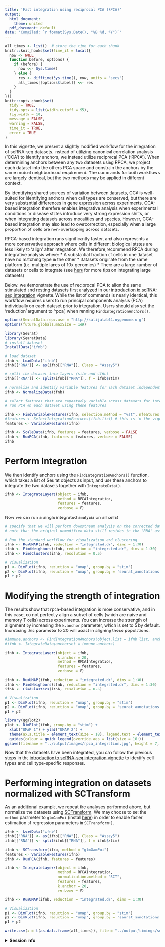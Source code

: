 ```yaml
---
title: 'Fast integration using reciprocal PCA (RPCA)'
output:
  html_document:
    theme: united
  pdf_document: default
date: 'Compiled: `r format(Sys.Date(), "%B %d, %Y")`'
---
```


```r
all_times <- list()  # store the time for each chunk
knitr::knit_hooks$set(time_it = local({
  now <- NULL
  function(before, options) {
    if (before) {
      now <<- Sys.time()
    } else {
      res <- difftime(Sys.time(), now, units = "secs")
      all_times[[options$label]] <<- res
    }
  }
}))
knitr::opts_chunk$set(
  tidy = TRUE,
  tidy.opts = list(width.cutoff = 95),
  fig.width = 10,
  message = FALSE,
  warning = FALSE,
  time_it = TRUE,
  error = TRUE
)
```

In this vignette, we present a slightly modified workflow for the integration of scRNA-seq datasets. Instead of utilizing canonical correlation analysis (‘CCA’) to identify anchors, we instead utilize reciprocal PCA (‘RPCA’). When determining anchors between any two datasets using RPCA, we project each dataset into the others PCA space and constrain the anchors by the same mutual neighborhood requirement. The commands for both workflows are largely identical, but the two methods may be applied in different context.

By identifying shared sources of variation between datasets, CCA is well-suited for identifying anchors when cell types are conserved, but there are very substantial differences in gene expression across experiments. CCA-based integration therefore enables integrative analysis when experimental conditions or disease states introduce very strong expression shifts, or when integrating datasets across modalities and species. However, CCA-based integration may also lead to overcorrection, especially when a large proportion of cells are non-overlapping across datasets.

RPCA-based integration runs significantly faster, and also represents a more conservative approach where cells in different biological states are less likely to 'align' after integration. We therefore,recommend RPCA during integrative analysis where:
* A substantial fraction of cells in one dataset have no matching type in the other
* Datasets originate from the same platform (i.e. multiple lanes of 10x genomics)
* There are a large number of datasets or cells to integrate (see [here](integration_large_datasets.html) for more tips on integrating large datasets) 

Below, we demonstrate the use of reciprocal PCA to align the same stimulated and resting datasets first analyzed in our [introduction to scRNA-seq integration](integration_introduction.html) vignette. While the list of commands is nearly identical, this workflow requires users to run principal components analysis (PCA) individually on each dataset prior to integration. Users should also set the 'reduction' argument to 'rpca', when running `FindIntegrationAnchors()`.

```r
options(SeuratData.repo.use = "http://satijalab04.nygenome.org")
options(future.globals.maxSize = 1e9)
```

```r
library(Seurat)
library(SeuratData)
# install dataset
InstallData("ifnb")
```

```r
# load dataset
ifnb <- LoadData("ifnb")
ifnb[["RNA"]] <- as(ifnb[["RNA"]], Class = "Assay5")

# split the dataset into layers (stim and CTRL)
ifnb[["RNA"]] <- split(ifnb[["RNA"]], f = ifnb$stim)

# normalize and identify variable features for each dataset independently
ifnb <- NormalizeData(ifnb)

# select features that are repeatedly variable across datasets for integration
# run PCA on each dataset using these features

ifnb <- FindVariableFeatures(ifnb, selection.method = "vst", nfeatures = 2000)
#features <- SelectIntegrationFeatures(ifnb.list) # this is in the vignette
features <- VariableFeatures(ifnb)

ifnb <- ScaleData(ifnb, features = features, verbose = FALSE)
ifnb <- RunPCA(ifnb, features = features, verbose = FALSE)
ifnb
```

# Perform integration

We then identify anchors using the `FindIntegrationAnchors()` function, which takes a list of Seurat objects as input, and use these anchors to integrate the two datasets together with `IntegrateData()`.

```r
ifnb <- IntegrateLayers(object = ifnb,
                        method = RPCAIntegration,
                        features = features,
                        verbose = F)
```

Now we can run a single integrated analysis on all cells!

```r
# specify that we will perform downstream analysis on the corrected data
# note that the original unmodified data still resides in the 'RNA' assay

# Run the standard workflow for visualization and clustering
ifnb <- RunUMAP(ifnb, reduction = "integrated.dr", dims = 1:30)
ifnb <- FindNeighbors(ifnb, reduction = "integrated.dr", dims = 1:30)
ifnb <- FindClusters(ifnb, resolution = 0.5)
```

```r
# Visualization
p1 <- DimPlot(ifnb, reduction = "umap", group.by = "stim")
p2 <- DimPlot(ifnb, reduction = "umap", group.by = 'seurat_annotations',label = TRUE, repel = TRUE)
p1 + p2
```

# Modifying the strength of integration

The results show that rpca-based integration is more conservative, and in this case, do not perfectly align a subset of cells (which are naive and memory T cells) across experiments. You can increase the strength of alignment by increasing the `k.anchor` parameter, which is set to 5 by default. Increasing this parameter to 20 will assist in aligning these populations.

```r
#immune.anchors <- FindIntegrationAnchors(object.list = ifnb.list, anchor.features = features,reduction = 'rpca', k.anchor = 20)
#ifnb <- IntegrateData(anchorset = immune.anchors)

ifnb <- IntegrateLayers(object = ifnb,
                        k.anchor = 20,
                        method = RPCAIntegration,
                        features = features,
                        verbose = F)

ifnb <- RunUMAP(ifnb, reduction = "integrated.dr", dims = 1:30)
ifnb <- FindNeighbors(ifnb, reduction = "integrated.dr", dims = 1:30)
ifnb <- FindClusters(ifnb, resolution = 0.5)
```

```r
# Visualization
p1 <- DimPlot(ifnb, reduction = "umap", group.by = "stim")
p2 <- DimPlot(ifnb, reduction = "umap", group.by = 'seurat_annotations', label = TRUE, repel = TRUE)
p1 + p2
```

```r
library(ggplot2)
plot <- DimPlot(ifnb, group.by = "stim") +
  xlab("UMAP 1") + ylab("UMAP 2") +
  theme(axis.title = element_text(size = 18), legend.text = element_text(size = 18)) +
  guides(colour = guide_legend(override.aes = list(size = 10)))
ggsave(filename = "../output/images/rpca_integration.jpg", height = 7, width = 12, plot = plot, quality = 50)
```

Now that the datasets have been integrated, you can follow the previous steps in the [introduction to scRNA-seq integration vignette](integration_introduction.html) to identify cell types and cell type-specific responses.

# Performing integration on datasets normalized with SCTransform

As an additional example, we repeat the analyses performed above, but normalize the datasets using [SCTransform](sctransform_vignette.html). We may choose to set the `method` parameter to `glmGamPoi` (install [here](https://bioconductor.org/packages/release/bioc/html/glmGamPoi.html)) in order to enable faster estimation of regression parameters in `SCTransform()`.  

```r
ifnb <- LoadData("ifnb")
ifnb[["RNA"]] <- as(ifnb[["RNA"]], Class = "Assay5")
ifnb[["RNA"]] <- split(ifnb[["RNA"]], f = ifnb$stim)

ifnb <- SCTransform(ifnb, method = "glmGamPoi")
features <- VariableFeatures(ifnb)
ifnb <- RunPCA(ifnb, features = features)
```

```r
ifnb <- IntegrateLayers(object = ifnb,
                        method = RPCAIntegration,
                        normalization.method = "SCT",
                        features = features,
                        k.anchor = 20,
                        verbose = F)
```

```r
ifnb <- RunUMAP(ifnb, reduction = "integrated.dr", dims = 1:30)
```

```r
# Visualization
p1 <- DimPlot(ifnb, reduction = "umap", group.by = "stim")
p2 <- DimPlot(ifnb, reduction = "umap", group.by = 'seurat_annotations',label = TRUE, repel = TRUE)
p1 + p2
```

```r
write.csv(x = t(as.data.frame(all_times)), file = "../output/timings/seurat5_integration_rpca.csv")
```

<details>
  <summary>**Session Info**</summary>
```r
sessionInfo()
```
</details>

